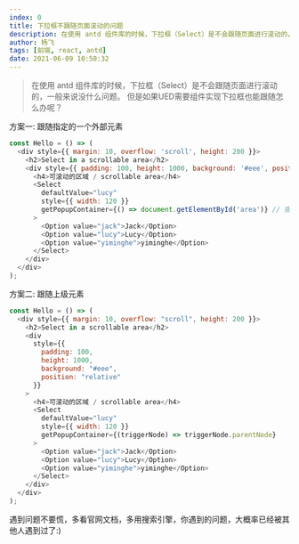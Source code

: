 ```yaml
---
index: 0
title: 下拉框不跟随页面滚动的问题
description: 在使用 antd 组件库的时候，下拉框（Select）是不会跟随页面进行滚动的，一般来说没什么问题。但是如果UED需要组件实现下拉框也能跟随怎么办呢？
author: 杨飞
tags: [前端, react, antd]
date: 2021-06-09 10:50:32
---
```


> 在使用 antd 组件库的时候，下拉框（Select）是不会跟随页面进行滚动的，一般来说没什么问题。
> 但是如果UED需要组件实现下拉框也能跟随怎么办呢？


方案一: 跟随指定的一个外部元素
```javascript
const Hello = () => (
  <div style={{ margin: 10, overflow: 'scroll', height: 200 }}>
    <h2>Select in a scrollable area</h2>
    <div style={{ padding: 100, height: 1000, background: '#eee', position: 'relative' }} id="area">
      <h4>可滚动的区域 / scrollable area</h4>
      <Select
        defaultValue="lucy"
        style={{ width: 120 }}
        getPopupContainer={() => document.getElementById('area')} // 指定需要跟随的上级对象
      >
        <Option value="jack">Jack</Option>
        <Option value="lucy">Lucy</Option>
        <Option value="yiminghe">yiminghe</Option>
      </Select>
    </div>
  </div>
);
```

方案二: 跟随上级元素
```javascript
const Hello = () => (
  <div style={{ margin: 10, overflow: "scroll", height: 200 }}>
    <h2>Select in a scrollable area</h2>
    <div
      style={{
        padding: 100,
        height: 1000,
        background: "#eee",
        position: "relative"
      }}
    >
      <h4>可滚动的区域 / scrollable area</h4>
      <Select
        defaultValue="lucy"
        style={{ width: 120 }}
        getPopupContainer={(triggerNode) => triggerNode.parentNode}
      >
        <Option value="jack">Jack</Option>
        <Option value="lucy">Lucy</Option>
        <Option value="yiminghe">yiminghe</Option>
      </Select>
    </div>
  </div>
);
```

遇到问题不要慌，多看官网文档，多用搜索引擎，你遇到的问题，大概率已经被其他人遇到过了:)
